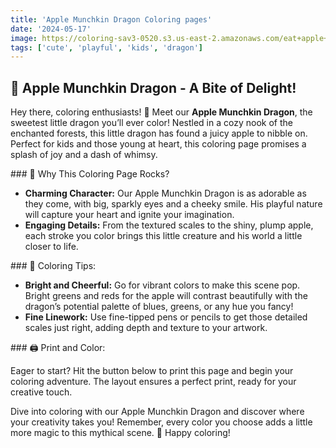 ```yaml
---
title: 'Apple Munchkin Dragon Coloring pages'
date: '2024-05-17'
image: https://coloring-sav3-0520.s3.us-east-2.amazonaws.com/eat+apple+dragon.png
tags: ['cute', 'playful', 'kids', 'dragon']
---
```


## 🍎 Apple Munchkin Dragon - A Bite of Delight!

Hey there, coloring enthusiasts! 🎨 Meet our **Apple Munchkin Dragon**, 
the sweetest little dragon you’ll ever color! Nestled in a cozy nook 
of the enchanted forests, this little dragon has found a juicy apple to nibble on. 
Perfect for kids and those young at heart, this coloring page promises a splash of joy 
and a dash of whimsy.

<div style={{ marginTop: '20px' }}></div>
### 🌟 Why This Coloring Page Rocks?

- **Charming Character:** Our Apple Munchkin Dragon is as adorable as they come, 
with big, sparkly eyes and a cheeky smile. His playful nature will capture your heart 
and ignite your imagination.
- **Engaging Details:** From the textured scales to the shiny, plump apple, each stroke
 you color brings this little creature and his world a little closer to life.

<div style={{ marginTop: '20px' }}></div>
### 🎨 Coloring Tips:

- **Bright and Cheerful:** Go for vibrant colors to make this scene pop. Bright greens and 
reds for the apple will contrast beautifully with the dragon’s potential palette of blues, 
greens, or any hue you fancy!
- **Fine Linework:** Use fine-tipped pens or pencils to get those detailed scales just right,
 adding depth and texture to your artwork.

<div style={{ marginTop: '20px' }}></div>
### 🖨️ Print and Color:

Eager to start? Hit the button below to print this page and begin your coloring adventure. The layout ensures a perfect print, ready for your creative touch.


Dive into coloring with our Apple Munchkin Dragon and discover where your creativity takes you! Remember, every color you choose adds a little more magic to this mythical scene. 🌈 Happy coloring!
